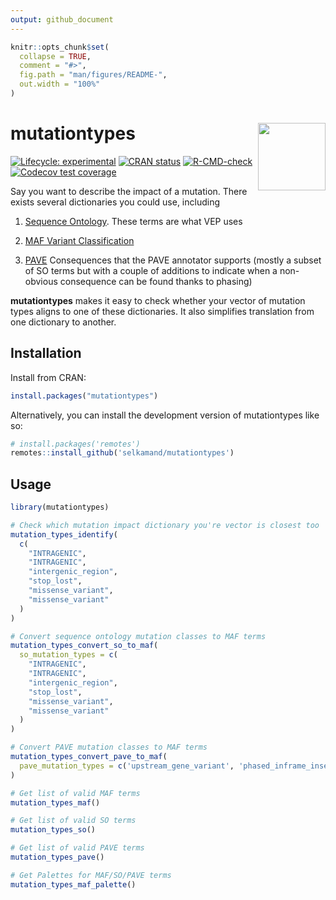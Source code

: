 ```yaml
---
output: github_document
---
```


<!-- README.md is generated from README.Rmd. Please edit that file -->

```r
knitr::opts_chunk$set(
  collapse = TRUE,
  comment = "#>",
  fig.path = "man/figures/README-",
  out.width = "100%"
)
```

# mutationtypes <img src="man/figures/logo.png" align="right" height="108" />

<!-- badges: start -->
[![Lifecycle: experimental](https://img.shields.io/badge/lifecycle-experimental-orange.svg)](https://lifecycle.r-lib.org/articles/stages.html#experimental)
[![CRAN status](https://www.r-pkg.org/badges/version/mutationtypes)](https://CRAN.R-project.org/package=mutationtypes)
[![R-CMD-check](https://github.com/selkamand/mutationtypes/actions/workflows/R-CMD-check.yaml/badge.svg)](https://github.com/selkamand/mutationtypes/actions/workflows/R-CMD-check.yaml)
[![Codecov test coverage](https://codecov.io/gh/selkamand/mutationtypes/branch/master/graph/badge.svg)](https://app.codecov.io/gh/selkamand/mutationtypes?branch=master)
<!-- badges: end -->

Say you want to describe the impact of a mutation. There exists several dictionaries you could use, including

1) [Sequence Ontology](http://www.sequenceontology.org/). These terms are what VEP uses

2) [MAF Variant Classification](https://docs.gdc.cancer.gov/Encyclopedia/pages/Mutation_Annotation_Format_TCGAv2/)

3) [PAVE](https://github.com/hartwigmedical/hmftools/blob/master/pave/README.md) Consequences that the PAVE annotator supports (mostly a subset of SO terms but with a couple of additions to indicate when a non-obvious consequence can be found thanks to phasing)

**mutationtypes** makes it easy to check whether your vector of mutation types aligns to one of these dictionaries. 
It also simplifies translation from one dictionary to another.


## Installation

Install from CRAN:

``` r
install.packages("mutationtypes")
```


Alternatively, you can install the development version of mutationtypes like so:

``` r
# install.packages('remotes')
remotes::install_github('selkamand/mutationtypes')
```

## Usage

```r
library(mutationtypes)

# Check which mutation impact dictionary you're vector is closest too
mutation_types_identify(
  c(
    "INTRAGENIC", 
    "INTRAGENIC", 
    "intergenic_region", 
    "stop_lost", 
    "missense_variant", 
    "missense_variant"
  )
)

# Convert sequence ontology mutation classes to MAF terms
mutation_types_convert_so_to_maf(
  so_mutation_types = c(
    "INTRAGENIC", 
    "INTRAGENIC", 
    "intergenic_region", 
    "stop_lost", 
    "missense_variant", 
    "missense_variant"
  )
)

# Convert PAVE mutation classes to MAF terms
mutation_types_convert_pave_to_maf(
  pave_mutation_types = c('upstream_gene_variant', 'phased_inframe_insertion', 'phased_missense')
)

# Get list of valid MAF terms
mutation_types_maf()

# Get list of valid SO terms
mutation_types_so()

# Get list of valid PAVE terms
mutation_types_pave()

# Get Palettes for MAF/SO/PAVE terms
mutation_types_maf_palette()
```
